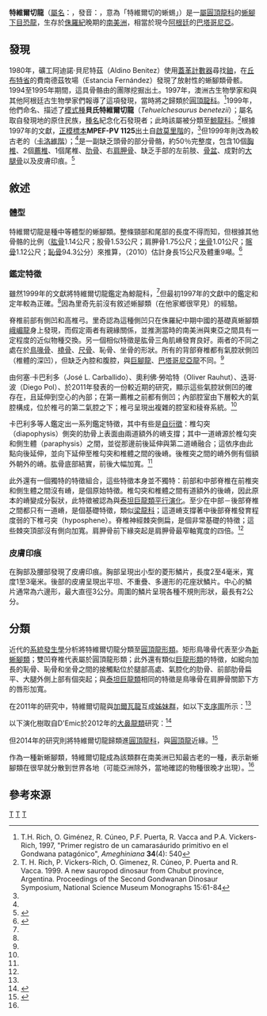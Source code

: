 {{Automatic Taxobox
| taxon = Tehuelchesaurus
| fossil_range = [[牛津階|牛津階]]-[[提通階|提通階]], {{fossilrange|160|150}}
| image = Tehuelchesaurus benetezii.jpg
| image_caption = 
| authority = {{le|湯馬斯·里奇|Tom Rich|Rich|Tom Rich}} ''et al.'', 1999
| type_species = '''貝氏特維爾切龍 <br>''Tehuelchesaurus benetezii''''' 
| type_species_authority = Rich ''et al.'', 1999
}}

'''特維爾切龍'''（[[屬名|屬名]]：{{lang|la|''Tehuelchesaurus''}}，發音：{{IPAc-en|t|eɪ|hw|ɛ|l|tʃ|eɪ|s|ɔː|r|ə|s}}，意為「特維爾切的蜥蜴」）是一[[屬|屬]][[圓頂龍科|圓頂龍科]]的[[蜥腳下目|蜥腳下目]][[恐龍|恐龍]]，生存於[[侏羅紀|侏羅紀]]晚期的[[南美洲|南美洲]]，相當於現今[[阿根廷|阿根廷]]的[[巴塔哥尼亞|巴塔哥尼亞]]。

==發現==
1980年，礦工阿迪諾·貝尼特茲（Aldino Benitez）使用[[蓋革計數器|蓋革計數器]]尋找[[鈾|鈾]]，在[[丘布特省|丘布特省]]的費南德茲牧場（Estancia Fernández）發現了放射性的蜥腳類骨骸。1994至1995年期間，這具骨骼由{{le|伊吉迪·費魯格里歐古生物博物館|Museum of Paleontology Egidio Feruglio}}的團隊挖掘出土。1997年，澳洲古生物學家{{le|湯馬斯·里奇|Tom Rich}}和{{le|派翠夏·維克里奇|Patricia Vickers-Rich}}與其他阿根廷古生物學家們報導了這項發現，當時將之歸類於[[圓頂龍科|圓頂龍科]]。<ref name=richetal.1997>T.H. Rich, O. Giménez, R. Cúneo, P.F. Puerta, R. Vacca and P.A. Vickers-Rich, 1997, "Primer registro de un camarasáurido primitivo en el Gondwana patagónico", ''Ameghiniana'' '''34'''(4): 540</ref>1999年，他們命名、描述了[[模式種|模式種]]'''貝氏特維爾切龍'''（''Tehuelchesaurus benetezii''）；屬名取自發現地的原住民族{{link-en|特維爾切人|Tehuelche people}}，[[種名|種名]]紀念化石發現者；此時該屬被分類至[[鯨龍科|鯨龍科]]。<ref name=richetal.1999>T. H. Rich, P. Vickers-Rich, O. Gimenez, R. Cúneo, P. Puerta and R. Vacca. 1999. A new sauropod dinosaur from Chubut province, Argentina. Proceedings of the Second Gondwanan Dinosaur Symposium, National Science Museum Monographs 15:61-84</ref>根據1997年的文獻，[[正模標本|正模標本]]'''MPEF-PV 1125'''出土自[[啟莫里階|啟莫里階]]的{{le|鈣谷組|Cañadón Calcáreo Formation}}，<ref name=richetal.1997/>但1999年則改為較古老的{{le|瀝青谷組|Cañadón Asfalto Formation}}（[[卡洛維階|卡洛維階]]）；<ref name=richetal.1999/>是一副缺乏頭骨的部分骨骼，約50％完整度，包含10個[[胸椎|胸椎]]、2個[[薦骨|薦椎]]、1個尾椎、[[肋骨|肋骨]]、右[[肩胛骨|肩胛骨]]、缺乏手部的左前肢、[[骨盆|骨盆]]、成對的[[股骨|大腿骨]]以及皮膚印痕。<ref name=osteo>{{cite journal|last=Carballido|first=J.L.|last2=Rauhut|first2=O.W.M.|last3=Pol|first3=D.|last4=Salgado|first4=L.|title=Osteology and phylogenetic relationships of Tehuelchesaurus benitezii (Dinosauria, Sauropoda) from the Upper Jurassic of Patagonia|journal=Zoological Journal of the Linnean Society|date=2011|doi=10.1111/j.1096-3642.2011.00723.x|volume=163|issue=2|pages=605–662}}</ref>

==敘述==
===體型===
特維爾切龍是種中等體型的蜥腳類。整條頸部和尾部的長度不得而知，但根據其他骨骼的比例（[[肱骨|肱骨]]1.14公尺；股骨1.53公尺；肩胛骨1.75公尺；[[坐骨|坐骨]]1.01公尺；[[髂骨|髂骨]]1.12公尺；[[恥骨|恥骨]]94.3公分）來推算，{{le|葛瑞格利·保羅|Gregory S. Paul}}（2010）估計身長15公尺及體重9噸。<ref name=paul2010>{{cite book |last=Paul |first=G.S. |year=2010 |title=The Princeton Field Guide to Dinosaurs |publisher=Princeton University Press |isbn=978-0-691-13720-9 |page=[https://archive.org/details/princetonfieldgu0000paul/page/189 189] |url=https://archive.org/details/princetonfieldgu0000paul/page/189}}</ref>

===鑑定特徵===
雖然1999年的文獻將特維爾切龍鑑定為鯨龍科，<ref name=richetal.1999/>但最初1997年的文獻中的鑑定和定年較為正確。<ref name=richetal.1997/>因為里奇先前沒有敘述蜥腳類（在他家鄉很罕見）的經驗。

脊椎前部有側凹和高椎弓。里奇認為這種側凹只在侏羅紀中期中國的基礎真蜥腳類[[峨嵋龍|峨嵋龍]]身上發現，而假定兩者有親緣關係，並推測當時的南美洲與東亞之間具有一定程度的近似物種交換。另一個相似特徵是肱骨三角肌嵴發育良好。兩者的不同之處在於[[鳥喙骨|鳥喙骨]]、[[橈骨|橈骨]]、[[尺骨|尺骨]]、恥骨、坐骨的形狀。所有的背部脊椎都有氣腔狀側凹（椎體的深凹），但缺乏內腔和腹腔，與[[巨腳龍|巨腳龍]]、[[巴塔哥尼亞龍|巴塔哥尼亞龍]]不同。<ref name=richetal.1999/>

由何塞·卡巴利多（José L. Carballido）、奧利佛·勞哈特（Oliver Rauhut）、迭哥·波（Diego Pol）、{{le|雷納度·薩爾加多|Leonardo Salgado}}於2011年發表的一份較近期的研究，顯示這些氣腔狀側凹的確存在，且延伸到空心的內部；在第一薦椎之前都有側凹；內部腔室由下層較大的氣腔構成，位於椎弓的第二氣腔之下；椎弓呈現出複雜的腔室和稜脊系統。<ref name=osteo/>

卡巴利多等人鑑定出一系列鑑定特徵，其中有些是[[自衍徵|自衍徵]]：椎勾突（diapophysis）側突的肋骨上表面由兩道額外的嵴支撐；其中一道嵴源於椎勾突和側生體（paraphysis）之間，並從那邊前後延伸與第二道嵴融合；這依序由此點向後延伸，並向下延伸至椎勾突和椎體之間的後嵴。後椎突之間的嵴外側有個額外朝外的嵴。肱骨底部結實，前後大幅加寬。<ref name=osteo/>

此外還有一個獨特的特徵組合，這些特徵本身並不獨特：前部和中部脊椎在前椎突和側生體之間沒有嵴，是個原始特徵。椎勾突和椎體之間有道額外的後嵴，因此原本的嵴變成分裂狀，此特徵被認為與[[泰坦巨龍類|泰坦巨龍類]][[平行演化|平行演化]]。至少在中部－後部脊椎之間都只有一道嵴，是個基礎特徵，類似[[梁龍科|梁龍科]]；這道嵴支撐著中後部脊椎發育程度弱的下椎弓突（hyposphene）。脊椎神經棘突側扁，是個非常基礎的特徵；這些棘突頂部沒有側向加寬。肩胛骨前下緣突起{{le|肩峰突|Acromion}}是肩胛骨最窄軸寬度的四倍。<ref name=osteo/>

===皮膚印痕===
在胸部及腰部發現了皮膚印痕。胸部呈現出小型的菱形鱗片，長度2至4毫米，寬度1至3毫米。後部的皮膚呈現出平坦、不重疊、多邊形的花座狀鱗片。中心的鱗片通常為六邊形，最大直徑3公分。周圍的鱗片呈現各種不規則形狀，最長有2公分。

==分類==
近代的[[系統發生學|系統發生學]]分析將特維爾切龍分類至[[圓頂龍形類|圓頂龍形類]]。矩形鳥喙骨代表至少為[[新蜥腳類|新蜥腳類]]；雙凹脊椎代表屬於圓頂龍形類；此外還有類似[[巨龍形類|巨龍形類]]的特徵，如縱向加長的恥骨、恥骨和坐骨之間的接觸點位於腿部高處、氣腔化的肋骨、前部肋骨扁平、大腿外側上部有個突起；與[[泰坦巨龍類|泰坦巨龍類]]相同的特徵是鳥喙骨在肩胛骨關節下方的唇形加寬。

在2011年的研究中，特維爾切龍與[[加爾瓦龍|加爾瓦龍]]互成[[姊妹群|姊妹群]]，如以下[[支序圖|支序圖]]所示：<ref name=osteo/>
{{clade| style=font-size:85%;line-height:85%
|label1=[[圓頂龍形類|圓頂龍形類]] Camarasauromorpha
|1={{Clade
   |1=[[圓頂龍屬|圓頂龍屬]] ''Camarasaurus'' [[File:Camarasaurus_supremus.png|80px]]
   |2={{Clade
      |1=[[歐羅巴龍屬|歐羅巴龍屬]] ''Europasaurus''
      |2={{Clade
         |1={{Clade
            |1=[[加爾瓦龍屬|加爾瓦龍屬]] ''Galvesaurus''
            |2='''特維爾切龍屬 ''Tehuelchesaurus''''' [[File:Tehuelchesaurus_benetezii.jpg|80px]] }}
         |2={{Clade
            |1={{Clade
               |1=[[詹尼斯龍屬|詹尼斯龍屬]] ''Janenschia''
               |2=[[塔斯塔維斯龍屬|塔斯塔維斯龍屬]] ''Tastavinsaurus'' [[File:Tastavinsaurus_BW.jpg|80px]] }}
            |2={{Clade
               |1=[[盤足龍屬|盤足龍屬]] ''Euhelopus'' [[File:EuhelopusDB2.jpg|80px]]
               |2={{Clade
                  |1={{Clade
                     |1=[[丘布特龍屬|丘布特龍屬]] ''Chubutisaurus'' [[File:Chubutisaurus.jpg|80px]]
                     |2=[[溫頓巨龍屬|溫頓巨龍屬]] ''Wintonotitan'' [[File:Wintonotitan.png|80px]] }}
                  |label2=[[巨龍形類|巨龍形類]] Titanosauriformes
                  |2={{Clade
                     |1=[[腕龍科|腕龍科]] Brachiosauridae [[File:Giraffatitan_DB.jpg|80px]]
                     |2={{Clade
                        |1=[[布萬龍屬|布萬龍屬]] ''Phuwiangosaurus''
                        |2=[[泰坦巨龍類|泰坦巨龍類]] Titanosauria [[File:AmpelosaurusDB.jpg|80px]] }} }} }} }} }} }} }} }} }}

以下演化樹取自D'Emic於2012年的[[大鼻龍類|大鼻龍類]]研究：<ref name=":1">{{Cite journal|last=D'emic|first=Michael D.|date=2012-11-01|title=The early evolution of titanosauriform sauropod dinosaurs|url=https://academic.oup.com/zoolinnean/article/166/3/624/2629150/The-early-evolution-of-titanosauriform-sauropod|journal=Zoological Journal of the Linnean Society|volume=166|issue=3|pages=624–671|doi=10.1111/j.1096-3642.2012.00853.x|issn=0024-4082|access-date=2021-02-05|archive-date=2017-09-26|archive-url=https://web.archive.org/web/20170926064942/https://academic.oup.com/zoolinnean/article/166/3/624/2629150/The-early-evolution-of-titanosauriform-sauropod|dead-url=no}}</ref>
{{clade| style=font-size:85%;line-height:85%
|label1=[[大鼻龍類|大鼻龍類]] Macronaria'''
|1={{clade
   |1=[[圓頂龍科|圓頂龍科]] Camarasauridae [[File:Camarasaurus_supremus.png|80px]]
   |2={{clade
      |1='''特維爾切龍 ''Tehuelchesaurus''''' [[File:Tehuelchesaurus_benetezii.jpg|80px]]
      |label2=[[巨龍形類|巨龍形類]] Titanosauriformes
      |2={{clade
           |1=[[腕龍科|腕龍科]] Brachiosauridae [[File:Giraffatitan_DB.jpg|80px]]
           |label2=[[多孔椎龍類|多孔椎龍類]] Somphospondyli'''
           |2={{clade
               |1=[[盤足龍科|盤足龍科]] Euhelopodidae [[File:EuhelopusDB2.jpg|80px]]
               |2=[[丘布特龍屬|丘布特龍屬]] ''Chubutisaurus'' [[File:Chubutisaurus.jpg|80px]]
               |3=[[泰坦巨龍類|泰坦巨龍類]] Titanosauria [[File:AmpelosaurusDB.jpg|80px]] }} }} }} }} }}

但2014年的研究則將特維爾切龍歸類進[[圓頂龍科|圓頂龍科]]，與[[圓頂龍|圓頂龍]]近緣。<ref name="Lacovara et al., 2014">{{cite journal|last1=Lacovara|first1=Kenneth J. |last2=Ibiricu |first2=L.M. |last3=Lamanna |first3=M.C.|last4=Poole |first4=J.C. |last5=Schroeter |first5=E.R. |last6=Ullmann |first6=P.V.|last7=Voegele |first7=K.K. |last8=Boles|first8=Z.M. |last9=Egerton |first9=V.M. |last10=Harris|first10=J.D.|last11=Martínez|first11=R.D.|last12=Novas|first12=F.E.|title=A Gigantic, Exceptionally Complete Titanosaurian Sauropod Dinosaur from Southern Patagonia, Argentina|journal=Scientific Reports|date=September 4, 2014|doi=10.1038/srep06196|pmid=25186586 |volume=4 |pages=6196 |pmc=5385829}}</ref>

作為一種新蜥腳類，特維爾切龍成為該類群在南美洲已知最古老的一種，表示新蜥腳類在很早就分散到世界各地（可能亞洲除外，當地確認的物種很晚才出現）。<ref name=osteo/>

==參考來源==
{{reflist}}

{{蜥腳形亞目|M.|state=expanded}}
{{Taxonbar|from=Q2451710}}
{{Portalbar|生物學|恐龍}}

[[Category:侏羅紀恐龍|T]]
[[Category:南美洲恐龍|T]]
[[Category:大鼻龍類|T]]